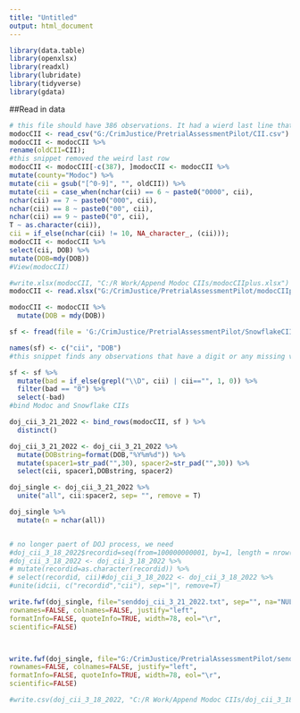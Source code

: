 ```yaml
---
title: "Untitled"
output: html_document
---
```


```r

library(data.table)
library(openxlsx)
library(readxl)
library(lubridate)
library(tidyverse)
library(gdata)
```

##Read in data

```r
# this file should have 386 observations. It had a wierd last line that said "386 Records"
modocCII <- read_csv("G:/CrimJustice/PretrialAssessmentPilot/CII.csv")
modocCII <- modocCII %>%
rename(oldCII=CII);
#this snippet removed the weird last row
modocCII <- modocCII[-c(387), ]modocCII <- modocCII %>%
mutate(county="Modoc") %>%
mutate(cii = gsub("[^0-9]", "", oldCII)) %>%
mutate(cii = case_when(nchar(cii) == 6 ~ paste0("0000", cii),
nchar(cii) == 7 ~ paste0("000", cii),
nchar(cii) == 8 ~ paste0("00", cii),
nchar(cii) == 9 ~ paste0("0", cii),
T ~ as.character(cii)),
cii = if_else(nchar(cii) != 10, NA_character_, (cii)));
modocCII <- modocCII %>%
select(cii, DOB) %>%
mutate(DOB=mdy(DOB))
#View(modocCII)
```

```r
#write.xlsx(modocCII, "C:/R Work/Append Modoc CIIs/modocCIIplus.xlsx")
modocCII <- read.xlsx("G:/CrimJustice/PretrialAssessmentPilot/modocCIIplus.xlsx")

modocCII <- modocCII %>%
  mutate(DOB = mdy(DOB))
```

```r
sf <- fread(file = 'G:/CrimJustice/PretrialAssessmentPilot/SnowflakeCIIDOB 3 21 2022.csv', header = TRUE)

```

```r
names(sf) <- c("cii", "DOB")
#this snippet finds any observations that have a digit or any missing values in this case it finds ("A10707613" and "Unknown" and "")

sf <- sf %>%
  mutate(bad = if_else(grepl("\\D", cii) | cii=="", 1, 0)) %>%
  filter(bad == "0") %>%
  select(-bad)
#bind Modoc and Snowflake CIIs

doj_cii_3_21_2022 <- bind_rows(modocCII, sf ) %>% 
  distinct()

doj_cii_3_21_2022 <- doj_cii_3_21_2022 %>%
  mutate(DOBstring=format(DOB,"%Y%m%d")) %>%
  mutate(spacer1=str_pad("",30), spacer2=str_pad("",30)) %>%
  select(cii, spacer1,DOBstring, spacer2)

doj_single <- doj_cii_3_21_2022 %>%
  unite("all", cii:spacer2, sep= "", remove = T)

doj_single %>%
  mutate(n = nchar(all))


# no longer paert of DOJ process, we need
#doj_cii_3_18_2022$recordid=seq(from=100000000001, by=1, length = nrow(doj_cii_3_18_2022))
#doj_cii_3_18_2022 <- doj_cii_3_18_2022 %>%
# mutate(recordid=as.character(recordid)) %>%
# select(recordid, cii)#doj_cii_3_18_2022 <- doj_cii_3_18_2022 %>%
#unite(idcii, c("recordid","cii"), sep="|", remove=T)
```

```r
write.fwf(doj_single, file="senddoj_cii_3_21_2022.txt", sep="", na="NULL",
rownames=FALSE, colnames=FALSE, justify="left",
formatInfo=FALSE, quoteInfo=TRUE, width=78, eol="\r",
scientific=FALSE)



write.fwf(doj_single, file="G:/CrimJustice/PretrialAssessmentPilot/senddoj_cii_3_21_2022.txt", sep="", na="NULL",
rownames=FALSE, colnames=FALSE, justify="left",
formatInfo=FALSE, quoteInfo=TRUE, width=78, eol="\r",
scientific=FALSE)
```

```r
#write.csv(doj_cii_3_18_2022, "C:/R Work/Append Modoc CIIs/doj_cii_3_18_2022.csv", row.names=F, quote=F)
```
